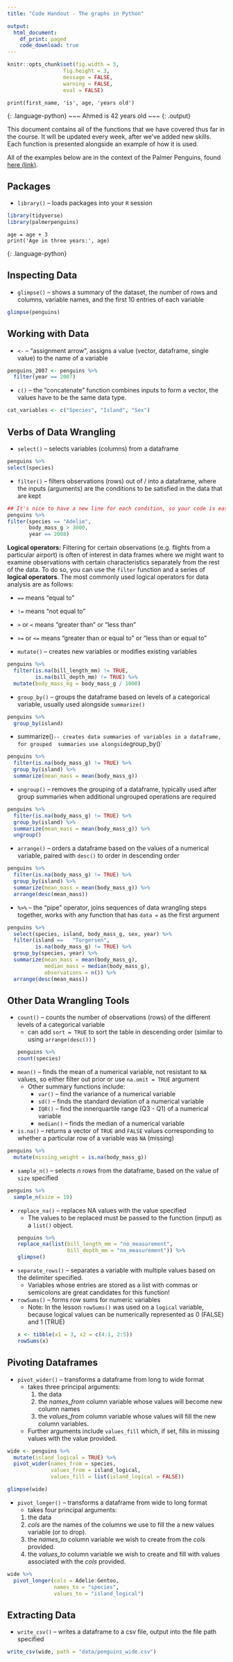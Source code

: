```yaml
---
title: "Code Handout - The graphs in Python"

output:
  html_document:
    df_print: paged
    code_download: true
---
```


```r
knitr::opts_chunk$set(fig.width = 3, 
                  fig.height = 3, 
                  message = FALSE, 
                  warning = FALSE,
                  eval = FALSE)

```


~~~
print(first_name, 'is', age, 'years old')
~~~
{: .language-python}
~~~
Ahmed is 42 years old
~~~
{: .output}

This document contains all of the functions that we have covered thus far in the
course. It will be updated every week, after we've added new skills. Each 
function is presented alongside an example of how it is used. 

All of the examples below are in the context of the Palmer Penguins, found 
[here (link)](https://allisonhorst.github.io/palmerpenguins/index.html). 



## Packages

- `library()` -- loads packages into your `R` session
```r
library(tidyverse)
library(palmerpenguins)
```
~~~
age = age + 3
print('Age in three years:', age)
~~~
{: .language-python}

## Inspecting Data

- `glimpse()` -- shows a summary of the dataset, the number of rows and columns, 
variable names, and the first 10 entries of each variable 
```r
glimpse(penguins)
```



## Working with Data

- `<-` -- "assignment arrow", assigns a value (vector, dataframe, single value)
to the name of a variable 
```r
penguins_2007 <- penguins %>% 
  filter(year == 2007)
```



- `c()` -- the "concatenate" function combines inputs to form a vector, the 
values have to be the same data type. 

```r
cat_variables <- c("Species", "Island", "Sex")
```

\newpage

## Verbs of Data Wrangling

- `select()` -- selects variables (columns) from a dataframe 
```r
penguins %>% 
select(species)
```

- `filter()` -- filters observations (rows) out of / into a dataframe, where
the inputs (arguments) are the conditions to be satisfied in the data that are
kept 
```r
## It's nice to have a new line for each condition, so your code is easier to read!
penguins %>% 
filter(species == "Adelie",
       body_mass_g > 3000,
       year == 2008)

```

**Logical operators:** Filtering for certain observations (e.g. flights from a
particular airport) is often of interest in data frames where we might want to
examine observations with certain characteristics separately from the rest of
the data. To do so, you can use the `filter` function and a series of **logical
operators**. The most commonly used logical operators for data analysis are as
follows:

-   `==` means "equal to"
-   `!=` means "not equal to"
-   `>` or `<` means "greater than" or "less than"
-   `>=` or `<=` means "greater than or equal to" or "less than or equal to"

- `mutate()` -- creates new variables or modifies existing variables
```r
penguins %>% 
  filter(is.na(bill_length_mm) != TRUE, 
         is.na(bill_depth_mm) != TRUE) %>% 
  mutate(body_mass_kg = body_mass_g / 1000)
```


- `group_by()` -- groups the dataframe based on levels of a categorical variable, 
usually used alongside `summarize()`

```r
penguins %>% 
  group_by(island)
```


- summarize()` -- creates data summaries of variables in a dataframe, for grouped 
summaries use alongside `group_by()`

```r
penguins %>% 
  filter(is.na(body_mass_g) != TRUE) %>% 
  group_by(island) %>% 
  summarize(mean_mass = mean(body_mass_g))  

```


- `ungroup()` -- removes the grouping of a dataframe, typically used after group
summaries when additional ungrouped operations are required 
```r
penguins %>% 
  filter(is.na(body_mass_g) != TRUE) %>% 
  group_by(island) %>% 
  summarize(mean_mass = mean(body_mass_g)) %>% 
  ungroup() 
```


- `arrange()` -- orders a dataframe based on the values of a numerical variable, 
paired with `desc()` to order in descending order

```r
penguins %>% 
  filter(is.na(body_mass_g) != TRUE) %>% 
  group_by(island) %>% 
  summarize(mean_mass = mean(body_mass_g)) %>% 
  arrange(desc(mean_mass))
```


- `%>%` -- the "pipe" operator, joins sequences of data wrangling steps together, 
works with any function that has `data = ` as the first argument 
```r
penguins %>%
  select(species, island, body_mass_g, sex, year) %>% 
  filter(island ==   "Torgersen", 
         is.na(body_mass_g) != TRUE) %>% 
  group_by(species, year) %>% 
  summarize(mean_mass = mean(body_mass_g),
            median_mass = median(body_mass_g),
            observations = n()) %>% 
  arrange(desc(mean_mass))
```


## Other Data Wrangling Tools
  
- `count()` -- counts the number of observations (rows) of the different levels 
of a categorical variable
  * can add `sort = TRUE` to sort the table in descending order (similar to 
  using `arrange(desc())` )
```r
penguins %>% 
count(species)
```

- `mean()` -- finds the mean of a numerical variable, not resistant to `NA` values, 
so either filter out prior or use `na.omit = TRUE` argument
  * Other summary functions include:
    +  `var()` -- find the variance of a numerical variable
    +  `sd()` -- finds the standard deviation of a numerical variable
    + `IQR()` -- find the innerquartile range (Q3 - Q1) of a numerical variable
    + `median()` -- finds the median of a numerical variable 

- `is.na()` -- returns a vector of `TRUE` and `FALSE` values corresponding to 
whether a particular row of a variable was `NA` (missing)
```r
penguins %>% 
  mutate(missing_weight = is.na(body_mass_g))
```

- `sample_n()` -- selects $n$ rows from the dataframe, based on the value of 
`size` specified
```r
penguins %>% 
  sample_n(size = 10)
```

- `replace_na()` -- replaces NA values with the value specified 
  * The values to be replaced must be passed to the function (input) as a 
  `list()` object. 
```r
penguins %>% 
  replace_na(list(bill_length_mm = "no_measurement", 
                  bill_depth_mm = "no_measurement")) %>% 
  glimpse()
```

- `separate_rows()` -- separates a variable with multiple values based on the 
delimiter specified. 
  * Variables whose entries are stored as a list with commas or semicolons are 
  great candidates for this function!
  
- `rowSums()` -- forms row sums for numeric variables 
  * Note: In the lesson `rowSums()` was used on a `logical` variable, because
  logical values can be numerically represented as 0 (FALSE) and 1 (TRUE)
```r
x <- tibble(x1 = 3, x2 = c(4:1, 2:5))
rowSums(x)
```


## Pivoting Dataframes

- `pivot_wider()` -- transforms a dataframe from long to wide format
  * takes three principal arguments: 
    1. the data
    2. the *names_from* column variable whose values will become new column names
    3. the *values_from* column variable whose values will fill the new column
   variables.
  * Further arguments include `values_fill` which, if set, fills in missing
  values with the value provided.
  
```r
wide <- penguins %>% 
  mutate(island_logical = TRUE) %>% 
  pivot_wider(names_from = species, 
              values_from = island_logical, 
              values_fill = list(island_logical = FALSE))

glimpse(wide)
```

- `pivot_longer()` -- transforms a dataframe from wide to long format
  * takes four principal arguments:
  1. the data
  2. *cols* are the names of the columns we use to fill the a new values variable
   (or to drop).
  3. the *names_to* column variable we wish to create from the *cols* provided.
  4. the *values_to* column variable we wish to create and fill with values
  associated with the *cols* provided.
  
```r
wide %>% 
  pivot_longer(cols = Adelie:Gentoo, 
               names_to = "species", 
               values_to = "island_logical")
```

## Extracting Data

- `write_csv()` -- writes a dataframe to a csv file, output into the file path 
specified

```r
write_csv(wide, path = "data/penguins_wide.csv")
```


